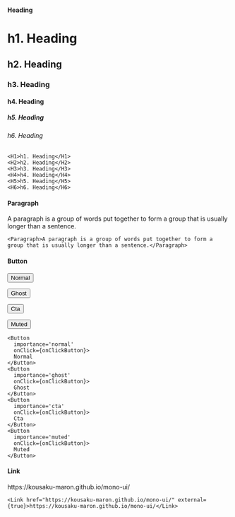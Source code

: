 
<H4>Heading</H4>

<HorizontalSpacer size='l' />

<ComponentArea>
  <H1>h1. Heading</H1>
  <H2>h2. Heading</H2>
  <H3>h3. Heading</H3>
  <H4>h4. Heading</H4>
  <H5>h5. Heading</H5>
  <H6>h6. Heading</H6>
</ComponentArea>

<HorizontalSpacer size='l' />

```tsx
<H1>h1. Heading</H1>
<H2>h2. Heading</H2>
<H3>h3. Heading</H3>
<H4>h4. Heading</H4>
<H5>h5. Heading</H5>
<H6>h6. Heading</H6>
```

<HorizontalSpacer size='xxl' />

<H4>Paragraph</H4>

<HorizontalSpacer size='l' />

<ComponentArea>
  <Paragraph>A paragraph is a group of words put together to form a group that is usually longer than a sentence.</Paragraph>
</ComponentArea>

<HorizontalSpacer size='l' />

```tsx
<Paragraph>A paragraph is a group of words put together to form a group that is usually longer than a sentence.</Paragraph>
```

<HorizontalSpacer size='xxl' />

<H4>Button</H4>

<HorizontalSpacer size='l' />

<ComponentArea>
  <Button
    importance='normal'
    onClick={onClickButton}>
    Normal
  </Button>

  <VerticalSpacer size='s' />

  <Button
    importance='ghost'
    onClick={onClickButton}>
    Ghost
  </Button>

  <VerticalSpacer size='s' />

  <Button
    importance='cta'
    onClick={onClickButton}>
    Cta
  </Button>

  <VerticalSpacer size='s' />

  <Button
    importance='muted'
    onClick={onClickButton}>
    Muted
  </Button>
</ComponentArea>

<HorizontalSpacer size='l' />

```tsx
<Button
  importance='normal'
  onClick={onClickButton}>
  Normal
</Button>
<Button
  importance='ghost'
  onClick={onClickButton}>
  Ghost
</Button>
<Button
  importance='cta'
  onClick={onClickButton}>
  Cta
</Button>
<Button
  importance='muted'
  onClick={onClickButton}>
  Muted
</Button>
```

<HorizontalSpacer size='xxl' />

<H4>Link</H4>

<HorizontalSpacer size='l' />

<ComponentArea>
  <Link href="https://kousaku-maron.github.io/mono-ui/" external={true}>https://kousaku-maron.github.io/mono-ui/</Link>
</ComponentArea>

<HorizontalSpacer size='l' />

```tsx
<Link href="https://kousaku-maron.github.io/mono-ui/" external={true}>https://kousaku-maron.github.io/mono-ui/</Link>
```

